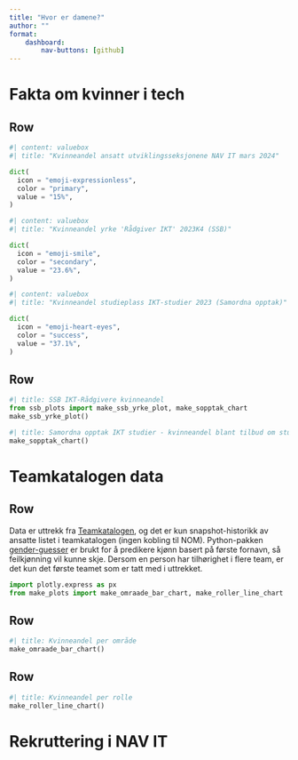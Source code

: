 ```yaml
---
title: "Hvor er damene?"
author: ""
format:
    dashboard:
        nav-buttons: [github]
---
```

# Fakta om kvinner i tech


## Row {height=10%}

```python
#| content: valuebox
#| title: "Kvinneandel ansatt utviklingsseksjonene NAV IT mars 2024"

dict(
  icon = "emoji-expressionless",
  color = "primary",
  value = "15%",
)
```
```python
#| content: valuebox
#| title: "Kvinneandel yrke 'Rådgiver IKT' 2023K4 (SSB)"

dict(
  icon = "emoji-smile",
  color = "secondary",
  value = "23.6%",
)
```
```python
#| content: valuebox
#| title: "Kvinneandel studieplass IKT-studier 2023 (Samordna opptak)"

dict(
  icon = "emoji-heart-eyes",
  color = "success",
  value = "37.1%",
)
```
## Row {height=40%}
```python
#| title: SSB IKT-Rådgivere kvinneandel
from ssb_plots import make_ssb_yrke_plot, make_sopptak_chart
make_ssb_yrke_plot()
```
```python
#| title: Samordna opptak IKT studier - kvinneandel blant tilbud om studieplass
make_sopptak_chart()
```

<!-- Ny tab ------------------------------------------------------------------------->
# Teamkatalogen data

## Row {height=10%}
::: {.card title="Om dataen"}
Data er uttrekk fra [Teamkatalogen](https://teamkatalog.nav.no/), og det er kun snapshot-historikk av ansatte listet i teamkatalogen (ingen kobling til NOM).
Python-pakken [gender-guesser](https://pypi.org/project/gender-guesser/) er brukt for å predikere kjønn basert på første fornavn, så feilkjønning vil kunne skje.
Dersom en person har tilhørighet i flere team, er det kun det første teamet som er tatt med i uttrekket.
:::

```python
import plotly.express as px
from make_plots import make_omraade_bar_chart, make_roller_line_chart
```

## Row {height=50%}

```python
#| title: Kvinneandel per område
make_omraade_bar_chart()
```

## Row {height=50%}

```python
#| title: Kvinneandel per rolle
make_roller_line_chart()
```

<!-- Ny tab ------------------------------------------------------------------------->
# Rekruttering i NAV IT